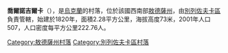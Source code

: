 {{coord|47|2|58|N|30|51|19|E|scale:30000|display=title}}

'''喬爾諾吉爾卡'''（{{lang-uk|Чорногірка}}），是[[烏克蘭|烏克蘭]]的村落，位於該國西南部[[敖德薩州|敖德薩州]]，由[[別列佐夫卡區|別列佐夫卡區]]負責管轄，始建於1820年，面積2.28平方公里，海拔高度73米，2001年人口507，人口密度每平方公里222.76人。

{{DEFAULTSORT:Чорногірка}}
[[Category:敖德薩州村落|Category:敖德薩州村落]]
[[Category:別列佐夫卡區村落|Category:別列佐夫卡區村落]]


{{Odessa-geo-stub}}